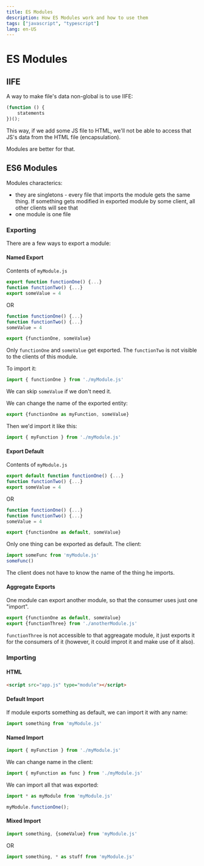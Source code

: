 ```yaml
---
title: ES Modules
description: How ES Modules work and how to use them
tags: ["javascript", "typescript"]
lang: en-US
---
```



# ES Modules

## IIFE

A way to make file's data non-global is to use IIFE:

```js
(function () {
    statements
})();
```

This way, if we add some JS file to HTML, we'll not be able to access that JS's
data from the HTML file (encapsulation).

Modules are better for that.

## ES6 Modules

Modules characterics:

- they are singletons - every file that imports the module gets the same thing.
  If something gets modified in exported module by some client, all other
  clients will see that
- one module is one file

### Exporting

There are a few ways to export a module:

#### Named Export

Contents of `myModule.js`

```js
export function functionOne() {...}
function functionTwo() {...}
export someValue = 4
```

OR

```js
function functionOne() {...}
function functionTwo() {...}
someValue = 4

export {functionOne, someValue}
```

Only `functionOne` and `someValue` get exported. The `functionTwo` is not
visible to the clients of this module.

To import it:

```js
import { functionOne } from './myModule.js'
```

We can skip `someValue` if we don't need it.

We can change the name of the exported entity:

```js
export {functionOne as myFunction, someValue}
```

Then we'd import it like this:

```js
import { myFunction } from './myModule.js'
```

#### Export Default

Contents of `myModule.js`

```js
export default function functionOne() {...}
function functionTwo() {...}
export someValue = 4
```

OR

```js
function functionOne() {...}
function functionTwo() {...}
someValue = 4

export {functionOne as default, someValue}
```

Only one thing can be exported as default. The client:

```js
import someFunc from 'myModule.js'
someFunc()
```

The client does not have to know the name of the thing he imports.

#### Aggregate Exports

One module can export another module, so that the consumer uses just one
"import".

```js
export {functionOne as default, someValue}
export {functionThree} from './anotherModule.js'
```

`functionThree` is not accessible to that aggreagate module, it just exports it
for the consumers of it (however, it could improt it and make use of it also).

### Importing

#### HTML

```html
<script src="app.js" type="module"></script>
```

#### Default Import

If module exports something as default, we can import it with any name:

```js
import something from 'myModule.js'
```

#### Named Import

```js
import { myFunction } from './myModule.js'
```

We can change name in the client:

```js
import { myFunction as func } from './myModule.js'
```

We can import all that was exported:

```js
import * as myModule from 'myModule.js'

myModule.functionOne();
```

#### Mixed Import

```js
import something, {someValue} from 'myModule.js'
```

OR

```js
import something, * as stuff from 'myModule.js'
```